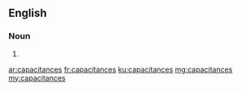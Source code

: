 ==English==

===Noun===
{{head|en|noun plural form}}

# {{plural of|capacitance|lang=en}}

[[ar:capacitances]]
[[fr:capacitances]]
[[ku:capacitances]]
[[mg:capacitances]]
[[my:capacitances]]